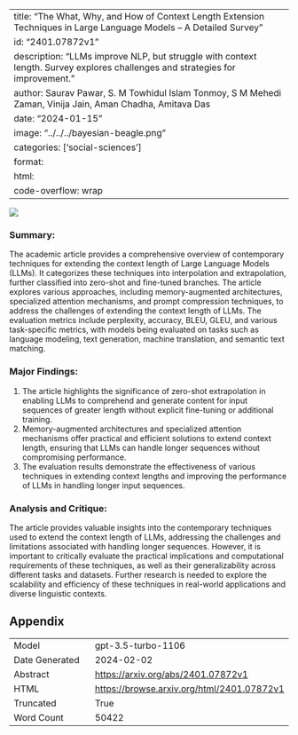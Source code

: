 
---
title: "The What, Why, and How of Context Length Extension Techniques in Large Language Models -- A Detailed Survey"
id: "2401.07872v1"
description: "LLMs improve NLP, but struggle with context length. Survey explores challenges and strategies for improvement."
author: Saurav Pawar, S. M Towhidul Islam Tonmoy, S M Mehedi Zaman, Vinija Jain, Aman Chadha, Amitava Das
date: "2024-01-15"
image: "../../../bayesian-beagle.png"
categories: ['social-sciences']
format:
  html:
    code-overflow: wrap
---

![](None)

### Summary:

The academic article provides a comprehensive overview of contemporary techniques for extending the context length of Large Language Models (LLMs). It categorizes these techniques into interpolation and extrapolation, further classified into zero-shot and fine-tuned branches. The article explores various approaches, including memory-augmented architectures, specialized attention mechanisms, and prompt compression techniques, to address the challenges of extending the context length of LLMs. The evaluation metrics include perplexity, accuracy, BLEU, GLEU, and various task-specific metrics, with models being evaluated on tasks such as language modeling, text generation, machine translation, and semantic text matching.

### Major Findings:
1. The article highlights the significance of zero-shot extrapolation in enabling LLMs to comprehend and generate content for input sequences of greater length without explicit fine-tuning or additional training.
2. Memory-augmented architectures and specialized attention mechanisms offer practical and efficient solutions to extend context length, ensuring that LLMs can handle longer sequences without compromising performance.
3. The evaluation results demonstrate the effectiveness of various techniques in extending context lengths and improving the performance of LLMs in handling longer input sequences.

### Analysis and Critique:
The article provides valuable insights into the contemporary techniques used to extend the context length of LLMs, addressing the challenges and limitations associated with handling longer sequences. However, it is important to critically evaluate the practical implications and computational requirements of these techniques, as well as their generalizability across different tasks and datasets. Further research is needed to explore the scalability and efficiency of these techniques in real-world applications and diverse linguistic contexts.

## Appendix

|          |          |
|----------|----------|
| Model     | gpt-3.5-turbo-1106       |
| Date Generated     | 2024-02-02       |
| Abstract | [https://arxiv.org/abs/2401.07872v1](https://arxiv.org/abs/2401.07872v1)        |
| HTML     | [https://browse.arxiv.org/html/2401.07872v1](https://browse.arxiv.org/html/2401.07872v1)       |
| Truncated       | True       |
| Word Count       | 50422       |
